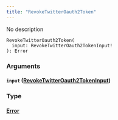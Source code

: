 ```yaml
---
title: "RevokeTwitterOauth2Token"
---
```


No description

```
RevokeTwitterOauth2Token(
  input: RevokeTwitterOauth2TokenInput!
): Error

```

### Arguments[](#arguments "Direct link to heading")

#### `input` ([RevokeTwitterOauth2TokenInput](/developer/graphql-api/references/inputs/revoke-twitter-oauth-2-token-input))[](#input-revoketwitteroauth2tokeninput "Direct link to heading")

### Type[](#type "Direct link to heading")

#### [Error](/developer/graphql-api/references/objects/error)[](#error "Direct link to heading")